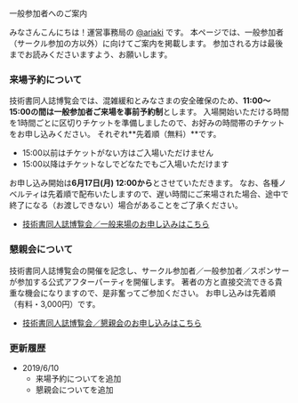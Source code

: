 

<SEO title="一般参加者へのご案内"/>

<SectionHeader text="TICKET" pageHeader>
一般参加者へのご案内
</SectionHeader>

<MdxContainer>

みなさんこんにちは！運営事務局の [@ariaki](https://twitter.com/ariaki4dev) です。
本ページでは、一般参加者（サークル参加の方以外）に向けてご案内を掲載します。
参加される方は最後までお読みくださいますよう、お願いします。

### 来場予約について

技術書同人誌博覧会では、混雑緩和とみなさまの安全確保のため、**11:00～15:00の間は一般参加者ご来場を事前予約制**とします。
入場開始いただける時間を1時間ごとに区切りチケットを準備しましたので、お好みの時間帯のチケットをお申し込みください。
それぞれ**先着順（無料）**です。

* 15:00以前はチケットがない方はご入場いただけません
* 15:00以降はチケットなしでどなたでもご入場いただけます

お申し込み開始は**6月17日(月) 12:00から**とさせていただきます。
なお、各種ノベルティは先着順で配布いたしますので、遅い時間にご来場された場合、途中で終了になる（お渡しできない）場合があることをご了承ください。

- [技術書同人誌博覧会／一般来場のお申し込みはこちら](https://passmarket.yahoo.co.jp/event/show/detail/01p6sz10acy3i.html)

### 懇親会について

技術書同人誌博覧会の開催を記念し、サークル参加者／一般参加者／スポンサーが参加する公式アフターパーティを開催します。
著者の方と直接交流できる貴重な機会になりますので、是非奮ってご参加ください。
お申し込みは先着順（有料・3,000円）です。

- [技術書同人誌博覧会／懇親会のお申し込みはこちら](https://passmarket.yahoo.co.jp/event/show/detail/013npx10acy98.html)

### 更新履歴

- 2019/6/10
    - 来場予約についてを追加
    - 懇親会についてを追加

</MdxContainer>
